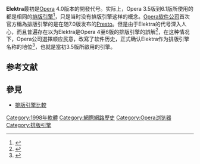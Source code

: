 {{noteTA|G1=IT}}

'''Elektra'''最初是[[Opera|Opera]] 4.0版本的開發代号。实际上，Opera 3.5版到6.1版所使用的都是相同的[[排版引擎|排版引擎]]<ref>{{cite web |url=http://www.opera.com/docs/history/presto/ |title=Opera version history |publisher=[[Opera_Software|Opera Software]] |access-date=2016-02-13 |archive-url=https://web.archive.org/web/20141023082855/http://www.opera.com/docs/history/presto/ |archive-date=2014-10-23 |dead-url=yes }}</ref>，只是当时没有排版引擎这样的概念。[[Opera软件公司|Opera软件公司]]首次官方稱為排版引擎的是在随7.0版发布的[[Presto|Presto]]。但是由于Elektra的代号深入人心，而且普遍存在以为Elektra是Opera 4至6版的排版引擎的誤解<ref>{{cite web |url=http://my.opera.com/haavard/blog/2009/03/12/wikipedia-elektra |title=Wikipedia misconception: "Elektra" as a layout engine |publisher=My Opera |deadurl=yes |archiveurl=https://web.archive.org/web/20090321152625/http://my.opera.com/haavard/blog/2009/03/12/wikipedia-elektra |archivedate=2009-03-21 |accessdate=2009-03-30 }}</ref>，在这种情况下，Opera公司選擇顺应民意，改寫了软件历史，正式确认Elektra作为排版引擎名称的地位<ref>{{cite web |url=http://my.opera.com/haavard/blog/2009/03/13/opera-publishes-version-history-rewrites-history |title=Opera publishes version history, rewrites history |publisher=My Opera |deadurl=no |archiveurl=https://web.archive.org/web/20090321231503/http://my.opera.com/haavard/blog/2009/03/13/opera-publishes-version-history-rewrites-history |archivedate=2009-03-21 |accessdate=2009-03-30 }}</ref>，也就是當初3.5版所啟用的引擎。

== 参考文献 ==
{{reflist}}

==參見==
*[[排版引擎比較|排版引擎比較]]

{{Opera Software}}
{{Layout engines}}
{{Web browser}}

[[Category:1998年軟體|Category:1998年軟體]]
[[Category:網際網路歷史|Category:網際網路歷史]]
[[Category:Opera浏览器|Category:Opera浏览器]]
[[Category:排版引擎|Category:排版引擎]]